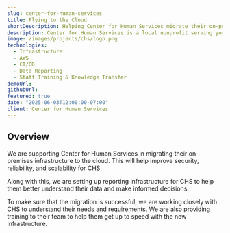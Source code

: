 ```yaml
---
slug: center-for-human-services
title: Flying to the Cloud
shortDescription: Helping Center for Human Services migrate their on-premises infrastructure to the cloud for improved security, reliability, and scalability.
description: Center for Human Services is a local nonprofit serving youth and families in Stanislaus County through prevention, education, intervention, shelter, counseling and treatment services.
image: /images/projects/chs/logo.png
technologies:
  - Infrastructure
  - AWS
  - CI/CD
  - Data Reporting
  - Staff Training & Knowledge Transfer
demoUrl: 
githubUrl: 
featured: true
date: "2025-06-03T12:00:00-07:00"
client: Center for Human Services
---
```


## Overview

We are supporting Center for Human Services in migrating their on-premises infrastructure to the cloud. This will help improve security, reliability, and scalability for CHS.

Along with this, we are setting up reporting infrastructure for CHS to help them better understand their data and make informed decisions.

To make sure that the migration is successful, we are working closely with CHS to understand their needs and requirements. We are also providing training to their team to help them get up to speed with the new infrastructure.

